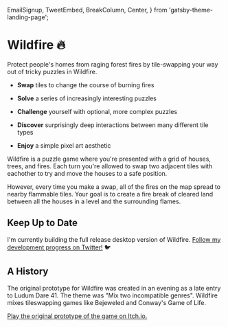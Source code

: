   EmailSignup,
  TweetEmbed,
  BreakColumn,
  Center,
} from 'gatsby-theme-landing-page';

# Wildfire 🔥

Protect people's homes from raging forest fires by tile-swapping your way out of tricky puzzles in Wildfire.

<EmailSignup label="Be the first to know when beta access opens!" />

<Center>
  <Vimeo video="341204765" />
</Center>

- **Swap** tiles to change the course of burning fires

- **Solve** a series of increasingly interesting puzzles

- **Challenge** yourself with optional, more complex puzzles

- **Discover** surprisingly deep interactions between many different tile types

- **Enjoy** a simple pixel art aesthetic

Wildfire is a puzzle game where you're presented with a grid of houses, trees, and fires. Each turn you're allowed to swap two adjacent tiles with eachother to try and move the houses to a safe position.

However, every time you make a swap, all of the fires on the map spread to nearby flammable tiles. Your goal is to create a fire break of cleared land between all the houses in a level and the surrounding flames.

## Keep Up to Date

I'm currently building the full release desktop version of Wildfire. [Follow my development progress on Twitter!](https://twitter.com/ryrykubes) 🐦

<BreakColumn>
  <TweetEmbed id="1088152385736720384" />
  <TweetEmbed id="1094312727831490560" />
  <TweetEmbed id="1103372424416964608" />
  <TweetEmbed id="1126188263436275712" />
</BreakColumn>

<EmailSignup label="Keep up to date with my progress!" />

## A History

The original prototype for Wildfire was created in an evening as a late entry to Ludum Dare 41. The theme was "Mix two incompatible genres". Wildfire mixes tileswapping games like Bejeweled and Conway's Game of Life.

[Play the original prototype of the game on Itch.io.](https://law5guy.itch.io/wildfire-jam)
